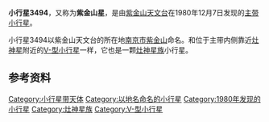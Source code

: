 {{Infobox Planet  
| name = 3494 Purple Mountain
| image = 
| caption = 
| discovery=yes | physical_characteristics = yes | bgcolour=#FFFFC0
| discovery_ref = 
| discoverer = [[紫金山天文台|紫金山天文台]]
| discovery_site = [[南京|南京]]
| discovered =  1980年12月7日
| mp_name = 3494
| alt_names = 1980 XW
| named_after = [[紫金山|紫金山]]
| mp_category=[[小行星带|主带]]
| orbit_ref = <ref>[http://ssd.jpl.nasa.gov/sbdb.cgi?sstr=3494+Purple+Mountain JPL Small-Body Database 3494 Purple Mountain (1980 XW)]</ref>
| epoch = 2011年8月27日
| semimajor=
| perihelion=2.0454941[[天文单位|AU]]
| aphelion= 2.3501334AU
| eccentricity = 0.1296264
| period = 1315.9433371[[日|地球日]] 
| inclination=5.83585[[角度|°]]
| asc_node=234.50580°
| arg_peri=72.09791°
| mean_anomaly=301.11124°
| avg_speed=
 | dimensions=
 | mass=
 | density=
 | surface_grav=
 | escape_velocity=
 | rotation= 
 | spectral_type= [[V-型小行星|V]]
 | magnitude= 12.7
 | abs_magnitude=
 | albedo=
 | single_temperature=
}}
'''小行星3494'''，又称为'''紫金山星'''，是由[[紫金山天文台|紫金山天文台]]在1980年12月7日发现的[[小行星带|主带]][[小行星|小行星]]。

小行星3494以紫金山天文台的所在地[[南京市|南京市]][[紫金山|紫金山]]命名。和位于主带内侧靠近[[灶神星|灶神星]]附近的[[V-型小行星|V-型小行星]]一样，它也是一颗[[灶神星族|灶神星族]]小行星。

== 参考资料 ==
{{Reflist}}

{{Minor Planet Number|(3493)[[小行星3493|小行星3493]]|(3495)[[小行星3495|小行星3495]]}}

[[Category:小行星带天体|Category:小行星带天体]]
[[Category:以地名命名的小行星|Category:以地名命名的小行星]]
[[Category:1980年发现的小行星|Category:1980年发现的小行星]]
[[Category:灶神星族|Category:灶神星族]]
[[Category:V-型小行星|Category:V-型小行星]]